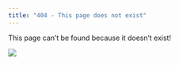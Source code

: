 ```yaml
---
title: "404 - This page does not exist"
---
```


This page can't be found because it doesn't exist!



<img src="/images/image404.gif" class="center" style="border-radius: 0%;">